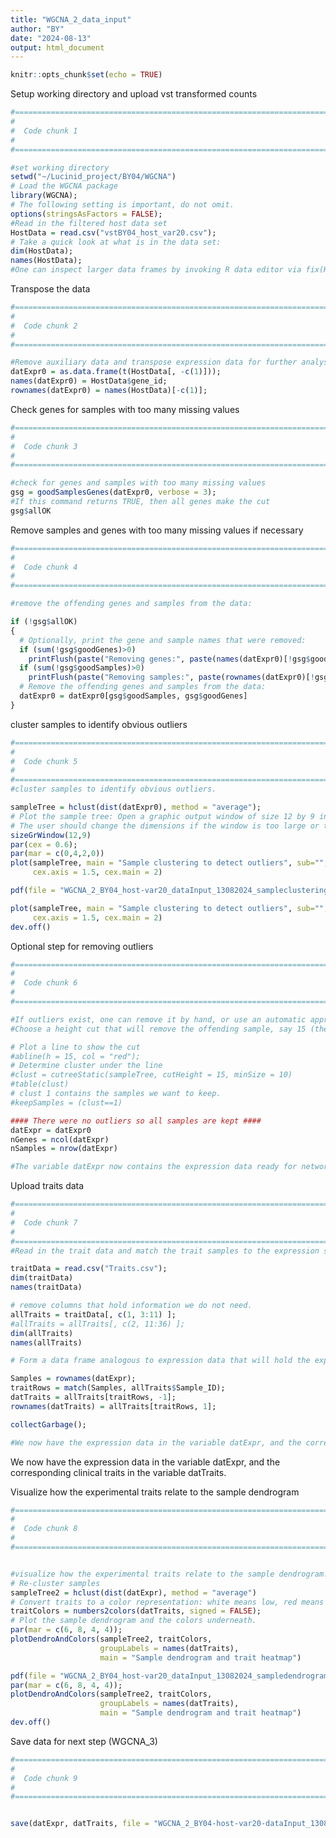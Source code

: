 ```yaml
---
title: "WGCNA_2_data_input"
author: "BY"
date: "2024-08-13"
output: html_document
---
```


```r
knitr::opts_chunk$set(echo = TRUE)
```

Setup working directory and upload vst transformed counts
```r
#=====================================================================================
#
#  Code chunk 1
#
#=====================================================================================

#set working directory
setwd("~/Lucinid_project/BY04/WGCNA")
# Load the WGCNA package
library(WGCNA);
# The following setting is important, do not omit.
options(stringsAsFactors = FALSE);
#Read in the filtered host data set
HostData = read.csv("vstBY04_host_var20.csv");
# Take a quick look at what is in the data set:
dim(HostData); 
names(HostData);
#One can inspect larger data frames by invoking R data editor via fix(HostData)
```
Transpose the data
```r
#=====================================================================================
#
#  Code chunk 2
#
#=====================================================================================

#Remove auxiliary data and transpose expression data for further analysis.
datExpr0 = as.data.frame(t(HostData[, -c(1)]));
names(datExpr0) = HostData$gene_id;
rownames(datExpr0) = names(HostData)[-c(1)];
```

Check genes for samples with too many missing values
```r
#=====================================================================================
#
#  Code chunk 3
#
#=====================================================================================

#check for genes and samples with too many missing values
gsg = goodSamplesGenes(datExpr0, verbose = 3); 
#If this command returns TRUE, then all genes make the cut
gsg$allOK
```

Remove samples and genes with too many missing values if necessary
```r
#=====================================================================================
#
#  Code chunk 4
#
#=====================================================================================

#remove the offending genes and samples from the data:

if (!gsg$allOK)
{
  # Optionally, print the gene and sample names that were removed:
  if (sum(!gsg$goodGenes)>0) 
    printFlush(paste("Removing genes:", paste(names(datExpr0)[!gsg$goodGenes], collapse = ", ")));
  if (sum(!gsg$goodSamples)>0) 
    printFlush(paste("Removing samples:", paste(rownames(datExpr0)[!gsg$goodSamples], collapse = ", ")));
  # Remove the offending genes and samples from the data:
  datExpr0 = datExpr0[gsg$goodSamples, gsg$goodGenes]
}
```

cluster samples to identify obvious outliers
```r
#=====================================================================================
#
#  Code chunk 5
#
#=====================================================================================
#cluster samples to identify obvious outliers.

sampleTree = hclust(dist(datExpr0), method = "average");
# Plot the sample tree: Open a graphic output window of size 12 by 9 inches
# The user should change the dimensions if the window is too large or too small.
sizeGrWindow(12,9)
par(cex = 0.6);
par(mar = c(0,4,2,0))
plot(sampleTree, main = "Sample clustering to detect outliers", sub="", xlab="", cex.lab = 1.5, 
     cex.axis = 1.5, cex.main = 2)

pdf(file = "WGCNA_2_BY04_host-var20_dataInput_13082024_sampleclustering.pdf", width = 10, height = 8)

plot(sampleTree, main = "Sample clustering to detect outliers", sub="", xlab="", cex.lab = 1.5, 
     cex.axis = 1.5, cex.main = 2)
dev.off()

```
Optional step for removing outliers
```r
#=====================================================================================
#
#  Code chunk 6
#
#=====================================================================================

#If outliers exist, one can remove it by hand, or use an automatic approach. 
#Choose a height cut that will remove the offending sample, say 15 (the red line in the plot), and use a branch cut at that height.

# Plot a line to show the cut
#abline(h = 15, col = "red");
# Determine cluster under the line
#clust = cutreeStatic(sampleTree, cutHeight = 15, minSize = 10)
#table(clust)
# clust 1 contains the samples we want to keep.
#keepSamples = (clust==1)

#### There were no outliers so all samples are kept ####
datExpr = datExpr0
nGenes = ncol(datExpr)
nSamples = nrow(datExpr)

#The variable datExpr now contains the expression data ready for network analysis.
```

Upload traits data
```r
#=====================================================================================
#
#  Code chunk 7
#
#=====================================================================================
#Read in the trait data and match the trait samples to the expression samples

traitData = read.csv("Traits.csv");
dim(traitData)
names(traitData)

# remove columns that hold information we do not need.
allTraits = traitData[, c(1, 3:11) ];
#allTraits = allTraits[, c(2, 11:36) ];
dim(allTraits)
names(allTraits)

# Form a data frame analogous to expression data that will hold the experimental traits.

Samples = rownames(datExpr);
traitRows = match(Samples, allTraits$Sample_ID);
datTraits = allTraits[traitRows, -1];
rownames(datTraits) = allTraits[traitRows, 1];

collectGarbage();

#We now have the expression data in the variable datExpr, and the corresponding clinical traits in the variable datTraits. 
```
We now have the expression data in the variable datExpr, and the corresponding clinical traits in the variable datTraits. 

Visualize how the experimental traits relate to the sample dendrogram
```r
#=====================================================================================
#
#  Code chunk 8
#
#=====================================================================================


#visualize how the experimental traits relate to the sample dendrogram.
# Re-cluster samples
sampleTree2 = hclust(dist(datExpr), method = "average")
# Convert traits to a color representation: white means low, red means high, grey means missing entry
traitColors = numbers2colors(datTraits, signed = FALSE);
# Plot the sample dendrogram and the colors underneath.
par(mar = c(6, 8, 4, 4));
plotDendroAndColors(sampleTree2, traitColors,
                    groupLabels = names(datTraits), 
                    main = "Sample dendrogram and trait heatmap")

pdf(file = "WGCNA_2_BY04_host-var20_dataInput_13082024_sampledendrogramvstraits.pdf", width = 10, height = 8)
par(mar = c(6, 8, 4, 4));
plotDendroAndColors(sampleTree2, traitColors,
                    groupLabels = names(datTraits), 
                    main = "Sample dendrogram and trait heatmap")
dev.off()
```
Save data for next step (WGCNA_3)
```r
#=====================================================================================
#
#  Code chunk 9
#
#=====================================================================================


save(datExpr, datTraits, file = "WGCNA_2_BY04-host-var20-dataInput_13082024.RData")

```
